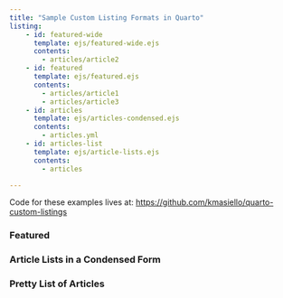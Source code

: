 ```yaml
---
title: "Sample Custom Listing Formats in Quarto"
listing: 
    - id: featured-wide
      template: ejs/featured-wide.ejs
      contents:
        - articles/article2
    - id: featured
      template: ejs/featured.ejs
      contents:
        - articles/article1
        - articles/article3
    - id: articles
      template: ejs/articles-condensed.ejs
      contents: 
        - articles.yml
    - id: articles-list
      template: ejs/article-lists.ejs
      contents: 
        - articles

---
```


:::{.callout-tip}
Code for these examples lives at: 
<https://github.com/kmasiello/quarto-custom-listings>
:::

<h3>Featured</h3> 

::: {#featured-wide style="max-width: 850px;"}
:::

::: {#featured style="max-width: 850px;"}
:::

<h3>Article Lists in a Condensed Form</h3>

::: {#articles style="max-width: 850px;"}
:::


<h3>Pretty List of Articles</h3>

::: {#articles-list style="max-width: 850px;"}
:::
